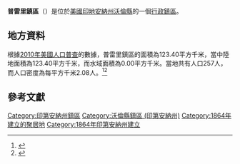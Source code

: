 {{noteTA
|G1=USState
|G2=地名
|G3=Unit
}}
{{Infobox settlement
|official_name            = 普雷里鎮區
|native_name = Prairie Township
|settlement_type          = [[行政鎮區|行政鎮區]]
|image_skyline            = 
|imagesize                = 
|image_map                = Map highlighting Prairie Township, Warren County, Indiana.svg
|mapsize                  = 250px
|pushpin_map  =USA Indiana
|pushpin_label = 普雷里鎮區
|pushpin_label_position   = top
|pushpin_map_caption      = 普雷里鎮區在印地安納州的位置
|subdivision_type         = [[世界政區索引|國家]]
|subdivision_type1        = [[美国州份|州份]]
|subdivision_type2        = [[印地安納州行政区划|縣]]
|subdivision_name         = [[美国|美国]]
|subdivision_name1        = [[印地安納州|印地安納州]]
|subdivision_name2        = [[沃倫縣_(印地安納州)|沃倫縣]]
|elevation_ft             = 728
|elevation_m              = 222
|timezone                 = [[北美东部時區|EST]]
|area_total_km2           = 123.40
|area_land_km2            = 123.40
|area_water_km2           = 0.00
|area_total_sq_mi         = 
|area_land_sq_mi          = 
|area_water_sq_mi         = 
|population_as_of         = [[2010年美國人口普查|2010]]
|population_footnotes     = 
|population_total         = 257
|population_density_km2   = auto
|population_density_sq_mi = auto
|utc_offset               = -5
|coordinates              = {{coord|40|26|28|N|87|27|23|W|display=inline,title}}
| coor_pinpoint           = 
| coordinates_footnotes   = 
|timezone_DST             = EDT
|utc_offset_DST           = -4
|postal_code_type         = [[美國郵區編號|郵區編號]]
|postal_code              = 
|area_code                = [[北美電話區號765|765]]
|blank_name = [[地名信息系统|GNIS ID]]
|blank_info = 453772
}}
'''普雷里鎮區'''（{{lang-en|Prairie Township}}）是位於[[美國|美國]][[印地安納州|印地安納州]][[沃倫縣_(印地安納州)|沃倫縣]]的一個[[行政鎮區|行政鎮區]]。

== 地方資料 ==
根據[[2010年美國人口普查|2010年美國人口普查]]的數據，普雷里鎮區的面積為123.40平方千米，當中陸地面積為123.40平方千米，而水域面積為0.00平方千米。當地共有人口257人，而人口密度為每平方千米2.08人。<ref name="GR8">{{cite web|url=http://factfinder2.census.gov|publisher=[[美国人口调查局|美国人口调查局]]|accessdate=2011-05-14|title=American FactFinder|archive-date=2013-09-11|archive-url=https://web.archive.org/web/20130911234518/http://factfinder2.census.gov/|dead-url=no}}</ref><ref>{{cite web|url=https://www.citypopulation.de/en/usa/indiana/admin/|title=USA: Indiana (Counties and Townships) - City Population|access-date=2020-09-01|archive-date=2020-04-22|archive-url=https://web.archive.org/web/20200422090607/https://www.citypopulation.de/en/usa/indiana/admin/|dead-url=no}}</ref>

== 參考文獻 ==
{{reflist}}

{{沃倫縣 (印地安納州)}}

{{DEFAULTSORT:Prairie Township}}
[[Category:印第安納州鎮區|Category:印第安納州鎮區]]
[[Category:沃倫縣鎮區_(印第安納州)|Category:沃倫縣鎮區 (印第安納州)]]
[[Category:1864年建立的聚居地|Category:1864年建立的聚居地]]
[[Category:1864年印第安納州建立|Category:1864年印第安納州建立]]

{{Indiana-geo-stub}}